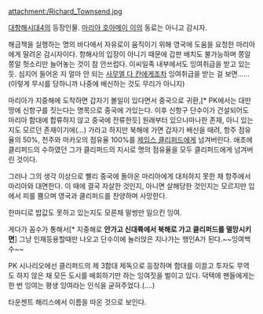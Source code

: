 attachment:/Richard_Townsend.jpg

[[대항해시대4]]의 등장인물. [[마리아 호아메이 이]]의 동료는 아니고 감시자.

해금책을 실행하는 명의 바다에서 자유로이 움직이기 위해 영국에 도움을 요청한 마리아에게 딸려온 감시자이다. 항해사의 입장이 아니기 때문에 갑판 배치도 불가능하며 쫑알쫑알 헛소리만 늘어놓는 것이 참 안쓰럽다. 이씨일족 내부에서도 잉여취급을 받고 있는 듯. 심지어 들어온 지 얼마 안 되는 [[사무엘 다 칸]]에게조차 잉여취급을 받는 걸 보면...... (이렇게 무시를 당하니까 나중에 배신하는 것도 무리가 아니지)

마리아가 지중해에 도착하면 갑자기 볼일이 있다면서 중국으로 귀환,[* PK에서는 대만 땅에 신항구를 짓는다는 명목으로 중국에 가있는다. 이후 신항구 단수이가 건설되어도 마리아 함대에 합류하지 않고 중국에 잔류한듯] 원래부터 있으나마나한 존재, 아니 있는지도 모르던 존재이기에(...) 가라고 하지만 북해에 가면 갑자기 배신을 때려, 항주 점유율의 50%, 천주와 마카오의 점유율 100%를 [[제임스 클리퍼드]]에게 넘겨버린다. 애초에 클리퍼드의 수하였던 그가 클리퍼드의 지시로 명의 점유율을 모두 클리퍼드에게 넘겨버린 것이다.

그러나 그의 생각 이상으로 빨리 중국에 돌아온 마리아에게 대처하지 못한 채 항주에서 마리아와 대면한다. 이 때에 결국 자살한 것인지, 아니면 살해당한 것인지는 모르지만 입에서 피를 뿜으며 영국과 클리퍼드를 찬양하며 사망한다.

한마디로 밥값도 못하고 있는지도 모른채 말썽만 일으킨 잉여.

게다가 꼼수가 통해서[* 지중해로 '''안가고 신대륙에서 북해로 가고 클리퍼드를 멸망시키면'''] 그냥 인재등용할때만 나오고 단수이에 눌러앉은 지나가는 행인A가 된다.~~잉여백수~~

PK 시나리오에선 클리퍼드의 제 3함대 제독으로 등장하며 함대를 이끌고 투자도 무역도 하지 않은 채 모든 도시를 배회하기만 하는 잉여짓을 벌이고 있다. 덕택에 팬들에게는 한 번 잉여는 평생 잉여라는 인식을 굳혀주었다.(....)

타운젠트 해리스에서 이름을 따온 것으로 보인다.
